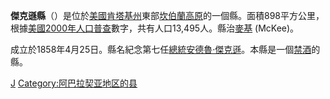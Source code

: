 {{Otheruses|傑克遜縣|subject=美國肯塔基州的一個縣|other=同名的縣}}
<!--[[File:Map_of_Kentucky_highlighting_Jackson_County.svg|right]]-->
{{Infobox U.S. County
| county = 傑克遜縣
| state = 肯塔基州
| en county = Jackson County
| en state = Kentucky
| seal = 
| founded year = 1858
| founded date = 
| seat wl = McKee
| area mi = 347
| area km = 898
| area land mi = 346
| area land km = 897
| area water mi = 0
| area water km = 1
| area percentage = 0.07%
| census yr = 2000
| pop = 13,495
| density mi = 39
| density km = 15
| time zone = 北美东部时区
| UTC offset = -5
| DST offset = -4
| footnotes = 
| web = www.jacksoncountykentucky.com
| named for = [[Andrew_Jackson|Andrew Jackson]], [[President_of_the_United_States|President of the United States]] (1829–1837).
}}
'''傑克遜縣'''（{{lang-en|Jackson County}}）是位於[[美國|美國]][[肯塔基州|肯塔基州]]東部[[坎伯蘭高原|坎伯蘭高原]]的一個縣。面積898平方公里，根據[[美國2000年人口普查|美國2000年人口普查]]數字，共有人口13,495人。縣治[[麥基_(肯塔基州)|麥基]] (McKee)。

成立於1858年4月25日。縣名紀念第七任[[美國總統|總統]][[安德魯·傑克遜|安德魯·傑克遜]]。本縣是一個[[禁酒|禁酒]]的縣。
{{Kentucky-stub}}

[[Category:肯塔基州行政区划|J]]
[[Category:阿巴拉契亚地区的县|Category:阿巴拉契亚地区的县]]
